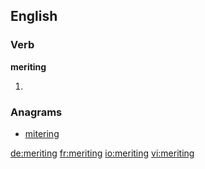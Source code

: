==English==

===Verb===
'''meriting'''

# {{present participle of|merit}}

===Anagrams===
* [[mitering#English|mitering]]

[[de:meriting]]
[[fr:meriting]]
[[io:meriting]]
[[vi:meriting]]